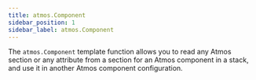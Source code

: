 ```yaml
---
title: atmos.Component
sidebar_position: 1
sidebar_label: atmos.Component
---
```


The `atmos.Component` template function allows you to read any Atmos section or any attribute from a section for an
Atmos component in a stack, and use it in another Atmos component configuration.

<br/>

